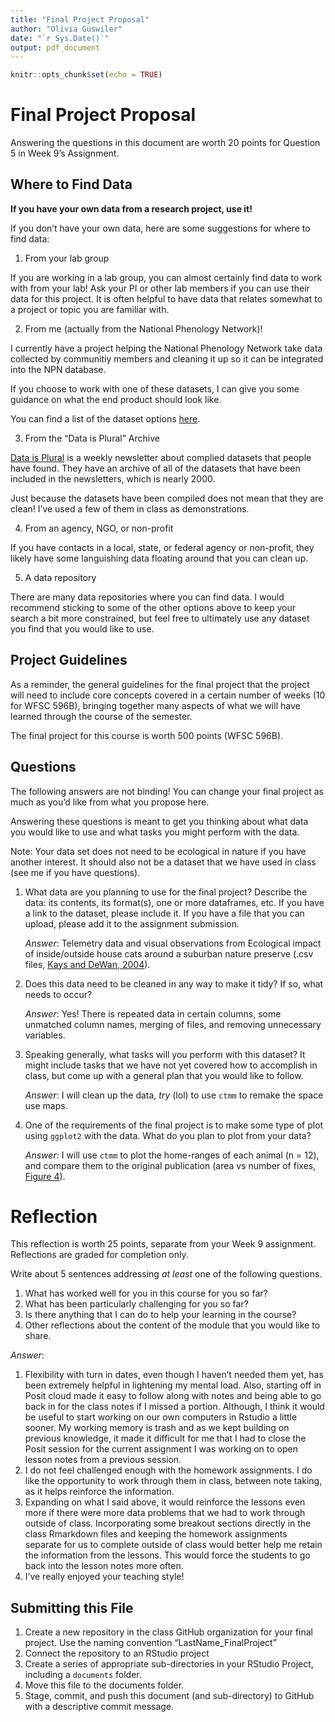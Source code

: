 ---
title: "Final Project Proposal"
author: "Olivia Guswiler"
date: "`r Sys.Date()`"
output: pdf_document
---

```{r setup, include=FALSE}
knitr::opts_chunk$set(echo = TRUE)
```

# Final Project Proposal

Answering the questions in this document are worth 20 points for Question 5 in Week 9's Assignment.

## Where to Find Data

**If you have your own data from a research project, use it!**

If you don't have your own data, here are some suggestions for where to find data:

1.  From your lab group

If you are working in a lab group, you can almost certainly find data to work with from your lab! Ask your PI or other lab members if you can use their data for this project. It is often helpful to have data that relates somewhat to a project or topic you are familiar with.

2.  From me (actually from the National Phenology Network)!

I currently have a project helping the National Phenology Network take data collected by communitiy members and cleaning it up so it can be integrated into the NPN database.

If you choose to work with one of these datasets, I can give you some guidance on what the end product should look like.

You can find a list of the dataset options [here](https://archive.usanpn.org/results/dataset-list).

3.  From the "Data is Plural" Archive

[Data is Plural](https://www.data-is-plural.com/) is a weekly newsletter about complied datasets that people have found. They have an archive of all of the datasets that have been included in the newsletters, which is nearly 2000.

Just because the datasets have been compiled does not mean that they are clean! I've used a few of them in class as demonstrations.

4.  From an agency, NGO, or non-profit

If you have contacts in a local, state, or federal agency or non-profit, they likely have some languishing data floating around that you can clean up.

5.  A data repository

There are many data repositories where you can find data. I would recommend sticking to some of the other options above to keep your search a bit more constrained, but feel free to ultimately use any dataset you find that you would like to use.

## Project Guidelines

As a reminder, the general guidelines for the final project that the project will need to include core concepts covered in a certain number of weeks (10 for WFSC 596B), bringing together many aspects of what we will have learned through the course of the semester.

The final project for this course is worth 500 points (WFSC 596B).

## Questions

The following answers are not binding! You can change your final project as much as you'd like from what you propose here.

Answering these questions is meant to get you thinking about what data you would like to use and what tasks you might perform with the data.

Note: Your data set does not need to be ecological in nature if you have another interest. It should also not be a dataset that we have used in class (see me if you have questions).

1.  What data are you planning to use for the final project? Describe the data: its contents, its format(s), one or more dataframes, etc. If you have a link to the dataset, please include it. If you have a file that you can upload, please add it to the assignment submission.

    *Answer*: Telemetry data and visual observations from Ecological impact of inside/outside house cats around a suburban nature preserve (.csv files, [Kays and DeWan, 2004](https://www.doi.org/10.5441/001/1.s6t84pb5)).

2.  Does this data need to be cleaned in any way to make it tidy? If so, what needs to occur?

    *Answer*: Yes! There is repeated data in certain columns, some unmatched column names, merging of files, and removing unnecessary variables.

3.  Speaking generally, what tasks will you perform with this dataset? It might include tasks that we have not yet covered how to accomplish in class, but come up with a general plan that you would like to follow.

    *Answer*: I will clean up the data, *try* (lol) to use `ctmm` to remake the space use maps.

4.  One of the requirements of the final project is to make some type of plot using `ggplot2` with the data. What do you plan to plot from your data?

    *Answer*: I will use `ctmm` to plot the home-ranges of each animal (n = 12), and compare them to the original publication (area vs number of fixes, [Figure 4](https://zslpublications-onlinelibrary-wiley-com.ezproxy3.library.arizona.edu/doi/pdf/10.1017/S1367943004001489)).

# Reflection

This reflection is worth 25 points, separate from your Week 9 assignment. Reflections are graded for completion only.

Write about 5 sentences addressing *at least* one of the following questions.

1.  What has worked well for you in this course for you so far?
2.  What has been particularly challenging for you so far?
3.  Is there anything that I can do to help your learning in the course?
4.  Other reflections about the content of the module that you would like to share.

*Answer*:

1.  Flexibility with turn in dates, even though I haven't needed them yet, has been extremely helpful in lightening my mental load. Also, starting off in Posit cloud made it easy to follow along with notes and being able to go back in for the class notes if I missed a portion. Although, I think it would be useful to start working on our own computers in Rstudio a little sooner. My working memory is trash and as we kept building on previous knowledge, it made it difficult for me that I had to close the Posit session for the current assignment I was working on to open lesson notes from a previous session.
2.  I do not feel challenged enough with the homework assignments. I do like the opportunity to work through them in class, between note taking, as it helps reinforce the information.
3.  Expanding on what I said above, it would reinforce the lessons even more if there were more data problems that we had to work through outside of class. Incorporating some breakout sections directly in the class Rmarkdown files and keeping the homework assignments separate for us to complete outside of class would better help me retain the information from the lessons. This would force the students to go back into the lesson notes more often.
4.  I've really enjoyed your teaching style!

## Submitting this File

1.  Create a new repository in the class GitHub organization for your final project. Use the naming convention "LastName_FinalProject"
2.  Connect the repository to an RStudio project
3.  Create a series of appropriate sub-directories in your RStudio Project, including a `documents` folder.
4.  Move this file to the documents folder.
5.  Stage, commit, and push this document (and sub-directory) to GitHub with a descriptive commit message.
